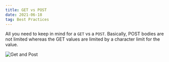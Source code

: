 ```yaml
---
title: GET vs POST
date: 2021-06-18
tag: Best Practices
---
```



All you need to keep in mind for a `GET` vs a `POST`. Basically, POST bodies
are not limited whereas the GET values are limited by a character limit for the value.

![Get and Post](./get-vs-post.png)
